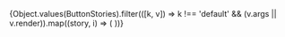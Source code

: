  
 
<Meta of={ButtonStories} />
 
<div style={{ display:'grid', gridTemplateColumns:'repeat(auto-fill, minmax(140px,1fr))', gap:'12px' }}>
{Object.values(ButtonStories).filter(([k, v]) => k !== 'default' && (v.args || v.render)).map((story, i) => ( <Story key={i} of={story} /> ))}
</div

>

